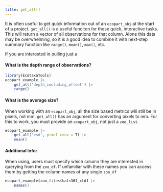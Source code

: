 ```yaml
---
title: get_all()
---
```


It is often useful to get quick information out of an `ecopart_obj` at the start of a project. `get_all()` is a useful funciton for these quick, interactive tasks. This will return a vector of all observations for that column. Alone this data may be overwhelming, so it is a good idea to combine it with next-step summary function like `range()`, `mean()`, `max()`, etc.

If you are interested in pulling just a 

#### What is the depth range of observations?
```r
library(EcotaxaTools)
ecopart_example |> 
    get_all('depth_including_offset') |>
    range()
```

#### What is the average size?
When working with an `ecopart_obj`, all the size based metrics will still be in pixels, not mm. `get_all()` has an argument for converting pixels to mm. For this to work, you must provide an `ecopart_obj`, not just a `zoo_list`.
```r
ecopart_example |>
    get_all('esd', pixel_conv = T) |>
    mean()
```

#### Additional Info:
When using, users must specify which column they are interested in querying from the `zoo_df`. If unfamiliar with these names you can access them by getting the column names of any single `zoo_df`
```r
ecopart_example$zoo_files$bats361_ctd1 |> 
    names()
```